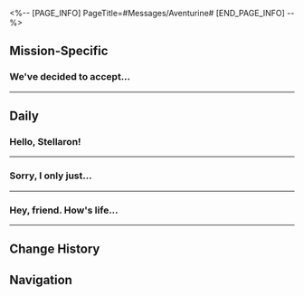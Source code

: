 <%-- [PAGE_INFO]
PageTitle=#Messages/Aventurine#
[END_PAGE_INFO] --%>
{{Messages Infobox
|id        = 1304
|image     = Character Aventurine Icon.png
|type      = Character
|sender    = Aventurine
|signature = Always open to pull for your game account
|faction   = Interastral Peace Corporation
}}

==Mission-Specific==
===We've decided to accept...===
{{Messages
|start_condition = 
|text =
:{Choice} We'll collaborate.
:'''(Trailblazer):''' We've decided to accept your request for collaboration
:'''Aventurine:''' Wonderful. Your response came faster than I expected
:'''Aventurine:''' From now on, we'll all be in this together
:'''Aventurine:''' Here's a small something for our upcoming partnership
:{{DIcon|Warning}} You have received 100,000 credits
:{Choice} Thanks, boss.
::'''(Trailblazer):''' Wow wee
::'''(Trailblazer):''' That's so generous of you, boss. Thanks!
:{Choice} That's a LOTTA money!
::'''(Trailblazer):''' Bro, you should be more prudent with your money
::'''(Trailblazer):''' But I'll take them all just this one time.
:{Choice} That's it?
::'''(Trailblazer):''' That's it?
::'''(Trailblazer):''' That doesn't seem like much. Gimme another 100k, rich boy. Lemme see what you've got
:'''Aventurine:''' Oops. I pressed send too early
:'''Aventurine:''' Here's a little extra just for good luck with this new gig
:{{DIcon|Warning}} You have received 100,000 credits
:'''Aventurine:''' Just as I anticipated, The Family is going to sweep Robin's case under the rug for as long as they can. So, her case is only a secret between us
:'''Aventurine:''' But the other case... that depends on what excuses they have prepared for you guys
:'''Aventurine:''' I'll take my leave for now. And I look forward to an outstanding performance from you guys!
}}
----

==Daily==
===Hello, {{MC|f=Miss|m=Mr.}} Stellaron!===
{{Messages|text=
:'''Aventurine:''' Hello, {{MC|f=Miss|m=Mr.}} Stellaron!
:{Choice} You! How!?
::'''(Trailblazer):''' You! How!?
:{Choice} You're still alive?
::'''(Trailblazer):''' You're still alive?
:'''Aventurine:''' Such a pity I cannot read your response
:'''Aventurine:''' This is a scheduled message
:'''Aventurine:''' By the time this text arrives, our conflict should have come to an end
:'''Aventurine:''' If all goes well, we may still have a chance to meet again
:'''Aventurine:''' But who knows? Sometimes, I, too have my share of setbacks
:'''Aventurine:''' Let's say goodbye for now, friend. Aventurine sends you his heartfelt gratitude and utmost respect.
:'''Aventurine:''' May joy reign over your journey
:{Choice} See you later
::'''(Trailblazer):''' See you later. Hope to see you again soon
:{Choice} You'll pay when you're back
::'''(Trailblazer):''' You'll pay for what you did when you come back
:{Choice} Don't ever come back
::'''(Trailblazer):''' Don't ever come back
:{{DIcon|Warning}} Message failed to send.
:{{DIcon|Warning}} The user you're trying to reach is currently out of the service area. Please try again later.
}}
----

===Sorry, I only just...===
{{Messages|text=
:'''Aventurine:''' Sorry, I only just saw your message
:'''Aventurine:''' Now that my mission on Penacony has come to an end, I can finally use my phone in the open
:'''Aventurine:''' It felt like I was in jail
:{Choice} I'm glad you're okay
::'''(Trailblazer):''' Glad to see you're safe and sound
::'''Aventurine:''' Haha, you're so kind
:{Choice} Where have you been?
::'''(Trailblazer):''' Where have you been?
::'''Aventurine:''' Long story. Let's save it for next time
:{Choice} Rest in peace
::'''(Trailblazer):''' Rest in peace! Guess it's over at last
::'''Aventurine:''' Haha, this sounds more like you!
:'''Aventurine:''' Since we've got nothing else going on, how about we play a simple dice game to keep our senses sharp?
:'''Aventurine:''' If the number you roll is greater than or equal to mine, I'll tell you something that happened after the theme park incident
:{Choice} Sounds good. Let's begin!
::'''(Trailblazer):''' Sounds good. Let's begin!
::'''Aventurine:''' Let's do it
::{{DIcon|Warning}} [Aventurine] rolls a 3.
::'''Aventurine:''' Your turn. Your chances seem good
::{Choice} Casually roll the die
:::'''(Trailblazer):''' Doesn't matter to me anyway
:::{{DIcon|Warning}} [(Trailblazer)] rolls a 2.
:::'''Aventurine:''' How about one more round? Nothing in the rules says we can't have a do-over
:::{Choice} Roll again
:::'''(Trailblazer):''' Let's do it again then
:::{{DIcon|Warning}} [(Trailblazer)] rolls a 6.
:::'''(Trailblazer):''' Spill it
:::'''Aventurine:''' How lucky
::{Choice} Aggressively roll the die
:::'''(Trailblazer):''' Give me a big one!
:::{{DIcon|Warning}} [(Trailblazer)] rolls a 4.
:::'''(Trailblazer):''' Mine's bigger, now spill it
::'''Aventurine:''' After taking that one strike from that Emanator's blade, I waded into a river wider than any I've seen in my life
::'''Aventurine:''' I thought I had reached the end of my life
::'''Aventurine:''' But... as you can see, I'm still alive, and I'm happy about that
::{{DIcon|Warning}} [Aventurine] rolls a 1.
::'''Aventurine:''' Your turn
::{Choice} Casually roll the die
:::'''(Trailblazer):''' I think I'm in luck
:::{{DIcon|Warning}} [(Trailblazer)] rolls a 5.
:::'''(Trailblazer):''' ...And?
::{Choice} Aggressively roll the die
:::'''(Trailblazer):''' This is surely a win, right?
:::{{DIcon|Warning}} [(Trailblazer)] rolls a 6.
:::'''(Trailblazer):''' What happened next?
::'''Aventurine:''' When you guys were unraveling the secrets beneath the Penacony's surface, I already fell into the Primordial Dreamscape. The Preservation's Cornerstone shielded me from the contamination of the Nihility, but in doing so, it completely shattered to smithereens.
::'''Aventurine:''' Fortunately, I met a Knight of Beauty and narrowly escaped death with his help.
::{{DIcon|Warning}} [Aventurine] rolls a 1.
::'''Aventurine:''' It's your turn. We gotta follow through with this game
::{Choice} Casually roll the die
:::'''(Trailblazer):''' Easy-peasy
:::{{DIcon|Warning}} [(Trailblazer)] rolls a 2.
:::'''Aventurine:''' Luck is on your side
::{Choice} Aggressively roll the die
:::'''(Trailblazer):''' What happened after that?
:::{{DIcon|Warning}} [(Trailblazer)] rolls a 6.
:::'''Aventurine:''' You're doing great, my friend
::'''Aventurine:''' Then, thanks to you lot, all the truths came to light. Topaz and Jade took over the affairs on Penacony, and now I get to enjoy some time off
::'''Aventurine:''' But I've been having various nightmares these past few days, waking up drenched in sweat every single time
::'''Aventurine:''' Thankfully, the IPC has arranged for a Doctor of Chaos to give me a thorough examination, and things have improved
::'''Aventurine:''' That's about it. You're really lucky to get me to tell the whole story
::{Choice} Are you losing on purpose?
:::'''(Trailblazer):''' I knew you were losing on purpose from the get-go. There's no way you're that unlucky
::{Choice} Enjoy losing much?
:::'''(Trailblazer):''' Happy losing, huh? You've tricked me again
::'''Aventurine:''' The Dreamscape may be a bustling place, but there aren't many 'friends'. I gotta find ways to make do, wouldn't you say?
::'''Aventurine:''' Thanks for helping me through the tough times. Hope I wasn't a bother
:{Choice} I'll pass
::'''(Trailblazer):''' I'll pass
::'''Aventurine:''' Oh, that's too bad, I thought you'd like it.
::'''Aventurine:''' Never mind, it's not that important anyway
:'''Aventurine:''' Guess I'll find fun somewhere else, see ya
}}
----

===Hey, friend. How's life...===
{{Messages|text=
:'''Aventurine:''' Hey, friend. How's life treating you lately?
:'''Aventurine:''' There's a new store that opened up on Penacony &mdash; Cosmic Star. I'm checking the place out
:'''Aventurine:''' Lots of fun stuff here
:{Choice} Oh? You getting me something?
::'''(Trailblazer):''' Oh? Are you getting me something?
::'''Aventurine:''' First, let's see if there's something that tickles your fancy
::'''Aventurine:''' Cosmic Star houses treasures from all over the universe. Every item is crafted by top-notch designers
::'''Aventurine:''' Most importantly, the items are of excellent quality and made of fine materials. They are nothing like the luxury goods that are all show and no substance
::'''Aventurine:''' For example, this "Horizon" series pajama is made with a material so light it feels like nothing, warm in winter, cool in summer, and extremely comfortable
::'''Aventurine:''' Wearing it to sleep should considerably lessen the fatigue from travel
::'''Aventurine:''' Take, for another example, these "Night Diamond" series gloves, the last masterpiece by the deceased design master Van Jagh. They're handcrafted and limited to ninety pairs galaxy-wide, perfect for parties and special occasions.
::'''Aventurine:''' Of course, they are highly recommended for long-distance trips too. They are gorgeous and are sure to turn heads!
::'''Aventurine:''' And then there's this windbreaker from the "Unmanned Flight" series &mdash; a timeless classic!
::'''Aventurine:''' You can wear it and stand on the edge of a cliff, listening to the flapping of its hem when the cosmic storm hits... It's because of that scene in the movie, "Unmanned Flight" has now become the go-to choice for a generation of the Nameless and their followers.
::'''Aventurine:''' Which one do you like?
::'''Aventurine:''' I'm heading to the checkout now, so I'll pick up your stuff and pay together
::{Choice} Choose one
:::'''(Trailblazer):''' I'll choose one then
:::{Choice} Pajamas
::::'''(Trailblazer):''' The "Horizon" pajamas then
::::'''Aventurine:''' Done
::::'''Aventurine:''' I'll have them deliver it to you
::::'''Aventurine:''' In the long cosmic nights, may your every dream be sweet and fancy
:::{Choice} Gloves
::::'''(Trailblazer):''' The "Night Diamond" gloves then
::::'''Aventurine:''' Done
::::'''Aventurine:''' I'll have them deliver it to you
::::'''Aventurine:''' I hope they make everyone envious of you
:::{Choice} Windbreaker
::::'''(Trailblazer):''' The "Unmanned Flight" windbreaker then
::::'''Aventurine:''' Done
::::'''Aventurine:''' I'll have them deliver it to you
::::'''Aventurine:''' I'm sure you'll look cool in it. Remember to take a picture for me!
::{Choice} I want them all
:::'''(Trailblazer):''' I want them all
:::'''Aventurine:''' Cool! That's what friends are for!
:::'''Aventurine:''' All done
:::'''Aventurine:''' They will all come in handy during your many travels
::{Choice} Nah, not interested in any of them
:::'''(Trailblazer):''' No thanks. I'm not interested in any of them
:::'''Aventurine:''' What a pity... but I've already bought them all
:::'''Aventurine:''' If you change your mind, just let me know anytime
:{Choice} Not interested, bye
::'''(Trailblazer):''' Are they related to me? They aren't my cup of tea at all
::'''Aventurine:''' I see
::'''Aventurine:''' We can do some shopping here together next time. It's going to be a blast!
::'''Aventurine:''' I'll get out of your hair for now
::'''Aventurine:''' [[File:Sticker PPG 07 Pom-Pom 03.png|80px]]
}}
----

==Change History==
{{Change History|2.1}}

==Navigation==
{{Messages Navbox}}